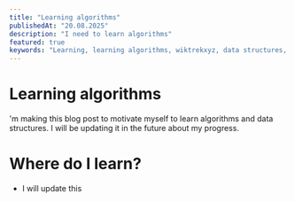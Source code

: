 ```yaml
---
title: "Learning algorithms"
publishedAt: "20.08.2025"
description: "I need to learn algorithms"
featured: true
keywords: "Learning, learning algorithms, wiktrekxyz, data structures, algorithms, programming, wiktrek.xyz, wiktrek"
---
```


# Learning algorithms

'm making this blog post to motivate myself to learn algorithms and data structures. I will be updating it in the future about my progress.

# Where do I learn?

- I will update this
